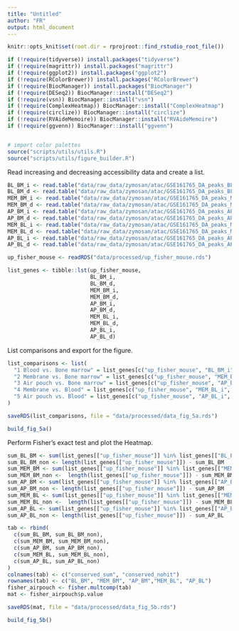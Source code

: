 ```yaml
---
title: "Untitled"
author: "FR"
output: html_document
---
```


```r
knitr::opts_knit$set(root.dir = rprojroot::find_rstudio_root_file())
```

```r
if (!require(tidyverse)) install.packages("tidyverse")
if (!require(magrittr)) install.packages("magrittr")
if (!require(ggplot2)) install.packages("ggplot2")
if (!require(RColorBrewer)) install.packages("RColorBrewer")
if (!require(BiocManager)) install.packages("BiocManager")
if (!require(DESeq2)) BiocManager::install("DESeq2")
if (!require(vsn)) BiocManager::install("vsn")
if (!require(ComplexHeatmap)) BiocManager::install("ComplexHeatmap")
if (!require(circlize)) BiocManager::install("circlize")
if (!require(RVAideMemoire)) BiocManager::install("RVAideMemoire")
if (!require(ggvenn)) BiocManager::install("ggvenn")


# import color palettes
source("scripts/utils/utils.R")
source("scripts/utils/figure_builder.R")
```

Read increasing and decreasing accessibility data and create a list.

```r
BL_BM_i <- read.table("data/raw_data/zymosan/atac/GSE161765_DA_peaks_BL_VS_BM_increase.bed",header = F, sep="\t",stringsAsFactors=FALSE, quote="")$V7
BL_BM_d <- read.table("data/raw_data/zymosan/atac/GSE161765_DA_peaks_BL_VS_BM_decrease.bed",header = F, sep="\t",stringsAsFactors=FALSE, quote="")$V7
MEM_BM_i <- read.table("data/raw_data/zymosan/atac/GSE161765_DA_peaks_MEM_VS_BM_increase.bed",header = F, sep="\t",stringsAsFactors=FALSE, quote="")$V7
MEM_BM_d <- read.table("data/raw_data/zymosan/atac/GSE161765_DA_peaks_MEM_VS_BM_decrease.bed",header = F, sep="\t",stringsAsFactors=FALSE, quote="")$V7
AP_BM_i <- read.table("data/raw_data/zymosan/atac/GSE161765_DA_peaks_AP_VS_BM_increase.bed",header = F, sep="\t",stringsAsFactors=FALSE, quote="")$V7
AP_BM_d <- read.table("data/raw_data/zymosan/atac/GSE161765_DA_peaks_AP_VS_BM_decrease.bed",header = F, sep="\t",stringsAsFactors=FALSE, quote="")$V7
MEM_BL_i <- read.table("data/raw_data/zymosan/atac/GSE161765_DA_peaks_MEM_VS_BL_increase.bed",header = F, sep="\t",stringsAsFactors=FALSE, quote="")$V7
MEM_BL_d <- read.table("data/raw_data/zymosan/atac/GSE161765_DA_peaks_MEM_VS_BL_decrease.bed",header = F, sep="\t",stringsAsFactors=FALSE, quote="")$V7
AP_BL_i <- read.table("data/raw_data/zymosan/atac/GSE161765_DA_peaks_AP_VS_BL_increase.bed",header = F, sep="\t",stringsAsFactors=FALSE, quote="")$V7
AP_BL_d <- read.table("data/raw_data/zymosan/atac/GSE161765_DA_peaks_AP_VS_BL_decrease.bed",header = F, sep="\t",stringsAsFactors=FALSE, quote="")$V7

up_fisher_mouse <- readRDS("data/processed/up_fisher_mouse.rds")

list_genes <- tibble::lst(up_fisher_mouse,
                          BL_BM_i,
                          BL_BM_d,
                          MEM_BM_i,
                          MEM_BM_d,
                          AP_BM_i,
                          AP_BM_d,
                          MEM_BL_i,
                          MEM_BL_d,
                          AP_BL_i,
                          AP_BL_d)
```

List comparisons and export for the figure.

```r
list_comparisons <- list(
  "1 Blood vs. Bone marrow" = list_genes[c("up_fisher_mouse", "BL_BM_i", "BL_BM_d")],
  "2 Membrane vs. Bone marrow" = list_genes[c("up_fisher_mouse", "MEM_BM_i", "MEM_BM_d")],
  "3 Air pouch vs. Bone marrow" = list_genes[c("up_fisher_mouse", "AP_BM_i", "AP_BM_d")],
  "4 Membrane vs. Blood" = list_genes[c("up_fisher_mouse", "MEM_BL_i", "MEM_BL_d")],
  "5 Air pouch vs. Blood" = list_genes[c("up_fisher_mouse", "AP_BL_i", "AP_BL_d")]
)

saveRDS(list_comparisons, file = "data/processed/data_fig_5a.rds")

build_fig_5a()
```

Perform Fisher's exact test and plot the Heatmap.

```r
sum_BL_BM <- sum(list_genes[["up_fisher_mouse"]] %in% list_genes[["BL_BM_i"]])
sum_BL_BM_non <- length(list_genes[["up_fisher_mouse"]]) - sum_BL_BM
sum_MEM_BM <- sum(list_genes[["up_fisher_mouse"]] %in% list_genes[["MEM_BM_i"]])
sum_MEM_BM_non <-  length(list_genes[["up_fisher_mouse"]]) - sum_MEM_BM
sum_AP_BM <- sum(list_genes[["up_fisher_mouse"]] %in% list_genes[["AP_BM_i"]])
sum_AP_BM_non <- length(list_genes[["up_fisher_mouse"]]) - sum_AP_BM
sum_MEM_BL <- sum(list_genes[["up_fisher_mouse"]] %in% list_genes[["MEM_BL_i"]])
sum_MEM_BL_non <-  length(list_genes[["up_fisher_mouse"]]) - sum_MEM_BL
sum_AP_BL <- sum(list_genes[["up_fisher_mouse"]] %in% list_genes[["AP_BL_i"]])
sum_AP_BL_non <- length(list_genes[["up_fisher_mouse"]]) - sum_AP_BL

tab <- rbind(
  c(sum_BL_BM, sum_BL_BM_non),
  c(sum_MEM_BM, sum_MEM_BM_non),
  c(sum_AP_BM, sum_AP_BM_non),
  c(sum_MEM_BL, sum_MEM_BL_non),
  c(sum_AP_BL, sum_AP_BL_non)
)
colnames(tab) <- c("conserved_sum", "conserved_nohit")
rownames(tab) <- c("BL_BM", "MEM_BM", "AP_BM","MEM_BL", "AP_BL")
fisher_airpouch <- fisher.multcomp(tab)
mat <- fisher_airpouch$p.value

saveRDS(mat, file = "data/processed/data_fig_5b.rds")

build_fig_5b()
```


